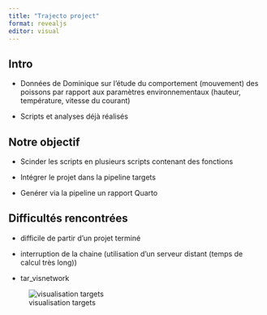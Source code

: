 ```yaml
---
title: "Trajecto project"
format: revealjs
editor: visual
---
```


## Intro

-   Données de Dominique sur l'étude du comportement (mouvement) des poissons par rapport aux paramètres environnementaux (hauteur, température, vitesse du courant)

-   Scripts et analyses déjà réalisés

## Notre objectif

-   Scinder les scripts en plusieurs scripts contenant des fonctions

-   Intégrer le projet dans la pipeline targets

-   Genérer via la pipeline un rapport Quarto

## Difficultés rencontrées

-   difficile de partir d'un projet terminé

-   interruption de la chaine (utilisation d'un serveur distant (temps de calcul très long))

-   tar_visnetwork

<!-- ```{r} -->

<!-- targets::tar_visnetwork() -->

<!-- ``` -->

![visualisation targets](figures/orga_au_debut.png)
